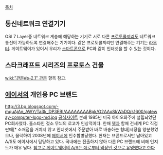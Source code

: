 [[목차]]

== 통신네트워크 연결기기 ==
OSI 7 Layer중 네트워크 계층에 해당하는 기기로 서로 다른 [[프로토콜]]끼리도 네트워크 통신이 가능하도록 연결해주는 기기이다. 같은 프로토콜끼리만 연결해주는 기기는 [[라우터]]. 게이트웨이가 있어서 우리가 [[스마트폰]]으로 PC와 같이 인터넷을 할 수 있는 것이다.

== 스타크래프트 시리즈의 프로토스 건물 ==
[[wiki:"관문#s-2.1" 관문]] 항목 참고.

== [[에이서]]의 개인용 PC 브랜드 ==
http://3.bp.blogspot.com/-mquAjAn_AWY/Ta3k_DP3EBI/AAAAAAAABpk/G2AAoSkWaDQ/s1600/gateway-computer-logo-md.jpg
[http://us.gateway.com/gw/en/US/content/home 공식사이트]
본래 1985년 미국 아이오와주에 설립되었단 PC회사였다. 홀스타인 젖소 무늬의 로고가 인상적이다.
한때 [[델]]과 함께 전세계 PC 직접판매[* 소매점을 거치지 않고 인터넷에서 주문받아 바로 배송하는 형태]시장을 양분했었으나, 몰락하여 2008년에 [[에이서]]에 인수합병당했다.
현재는 브랜드로서만 남아있고 A/S도 에이서에서 담당하고 있다.
국내에는 진출하지 않아 다른 PC 브랜드에 비해 인지도가 매우 낮다.
[http://arrow93fm.tistory.com/m/post/13 참고로 게이트웨이의 A/S는 예로부터 막장인 것으로 유명했다고 한다]
